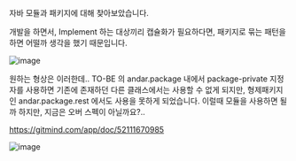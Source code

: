 자바 모듈과 패키지에 대해 찾아보았습니다.

개발을 하면서, Implement 하는 대상끼리 캡슐화가 필요하다면, 패키지로 묶는 패턴을 하면 어떨까 생각을 했기 때문입니다.

![image](https://user-images.githubusercontent.com/31977543/177043364-45c4f4fd-7837-4819-8fe3-753cdd93f43c.png)

원하는 형상은 이러한데.. TO-BE 의 andar.package 내에서 package-private 지정자를 사용하면
기존에 존재하던 다른 클래스에서는 사용할 수 없게 되지만, 형제패키지인 andar.package.rest 에서도 사용을 못하게 되었습니다.
이럴때 모듈을 사용하면 될까 하지만, 지금은 오버 스펙이 아닐까요?..


https://gitmind.com/app/doc/52111670985

![image](https://user-images.githubusercontent.com/31977543/177042929-53750fb0-ee94-452a-971c-8d84fd8f247b.png)


